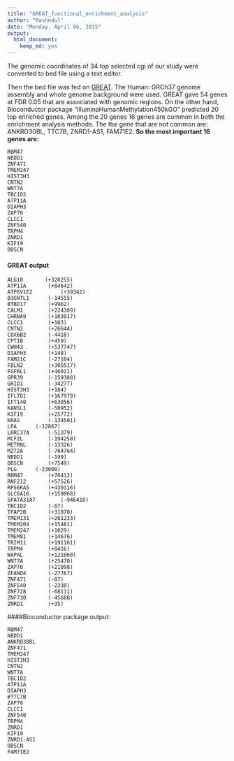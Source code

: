 ```yaml
---
title: "GREAT_functional_enrichment_analysis"
author: "Rashedul"
date: "Monday, April 06, 2015"
output:
  html_document:
    keep_md: yes
---
```


The genomic coordinates of 34 top selected cgi of our study were converted to bed file using a text editor. 

Then the bed file was fed on [GREAT](http://bejerano.stanford.edu/great/public/html/). The Human: GRCh37 genome assembly and whole genome background were used. GREAT gave 54 genes at FDR 0.05 that are associated with genomic regions. On the other hand, Bioconductor package "IlluminaHumanMethylation450kGO" predicted 20 top enriched genes. Among the 20 genes 16 genes are common in both the enrichment analysis methods. The the gene that are not common are: ANKRD30BL, TTC7B, ZNRD1-AS1, FAM71E2. **So the most important 16 genes are: **

```
RBM47
NEDD1
ZNF471
TMEM247
HIST3H3
CNTN2
WNT7A
TBC1D2
ATP11A
DIAPH3
ZAP70
CLCC1
ZNF540
TRPM4
ZNRD1
KIF19
OBSCN
```

#### GREAT output

```
ALG10       (+320255)
ATP11A	     (+84642)
ATP6V1E2	     (+39342)
B3GNTL1	     (-14555)
BTBD17	     (+9962)
CALM1	     (+224309)
CHRNA9	     (+103017)
CLCC1	     (+163)
CNTN2	     (+26644)
COX6B2	     (-4418)
CPT1B	     (+459)
CWH43	     (+537747)
DIAPH3	     (+148)
FAM21C	     (-27104)
FBLN2	     (+305517)
FGFRL1	     (+46021)
GPR39	     (-159388)
GRID1	     (-34277)
HIST3H3	     (+184)
IFLTD1	     (+167979)
IFT140	     (+63056)
KANSL1	     (-50952)
KIF19	     (+25772)
KRAS	     (-134501)
LPA	     (-12867)
LRRC37A	     (-51379)
MCF2L	     (-194250)
METRNL	     (-13326)
MZT2A	     (-764764)
NEDD1	     (-199)
OBSCN	     (+7549)
PLG	     (-23000)
RBM47	     (+76412)
RNF212	     (+57526)
RPS6KA5	     (+439316)
SLC6A16	     (+159068)
SPATA31A7	     (-946410)
TBC1D2	     (-67)
TFAP2B	     (+31870)
TMEM131	     (+261233)
TMEM204	     (+15481)
TMEM247	     (+1029)
TMEM81	     (+14676)
TRIM11	     (+191161)
TRPM4	     (+8416)
WAPAL	     (+121060)
WNT7A	     (+25470)
ZAP70	     (+21098)
ZFAND4	     (-27767)
ZNF471	     (-87)
ZNF540	     (-2330)
ZNF728	     (-68111)
ZNF730	     (-45688)
ZNRD1	     (+35)
```
####Bioconductor package output: 

```
RBM47
NEDD1
ANKRD30BL
ZNF471
TMEM247
HIST3H3
CNTN2
WNT7A
TBC1D2
ATP11A
DIAPH3
#TTC7B
ZAP70
CLCC1
ZNF540
TRPM4
ZNRD1
KIF19
ZNRD1-AS1
OBSCN
FAM71E2
```
